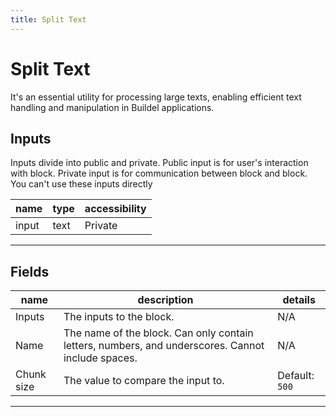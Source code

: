 ```yaml
---
title: Split Text
---
```


# Split Text
It's an essential utility for processing large texts, enabling efficient text handling and manipulation in Buildel applications.

## Inputs
Inputs divide into public and private. Public input is for user's interaction with block. Private input is for communication between block and block. You can't use these inputs directly

| name | type | accessibility |
|------|------|---------------|
| input | text | Private |
---
## Fields
| name | description | details |
|------|-------------|------------|
| Inputs | The inputs to the block. | N/A
Name | The name of the block. Can only contain letters, numbers, and underscores. Cannot include spaces. | N/A
Chunk size | The value to compare the input to. | Default: `500`

---
    
